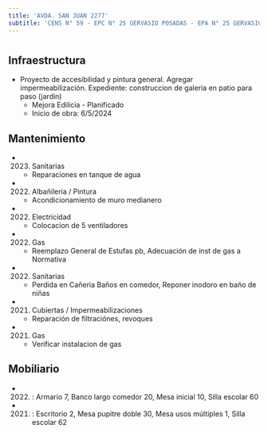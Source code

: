 ```yaml
---
title: 'AVDA. SAN JUAN 2277'
subtitle: 'CENS N° 59 - EPC N° 25 GERVASIO POSADAS - EPA N° 25 GERVASIO POSADAS - JIN A (EPCJC 25/03°) [S] - ESEA EN DANZA MASTRAZZI CURSO VOCACIONAL DE DANZA Y EXPRESIÓN CORPORAL INFANTIL N° 05'
---
```


#
## Infraestructura

* Proyecto de accesibilidad y pintura general. Agregar impermeabilización. Expediente: construccion de galeria en patio para paso (jardin) 
    + Mejora Edilicia - Planificado 
    + Inicio de obra: 6/5/2024 






## Mantenimiento

*  (2023) Sanitarias 
    + Reparaciones en tanque de agua

*  (2022) Albañileria / Pintura 
    + Acondicionamiento de muro medianero

*  (2022) Electricidad 
    + Colocacion de 5 ventiladores

*  (2022) Gas 
    + Reemplazo General de Estufas pb, Adecuación de inst de gas a Normativa

*  (2022) Sanitarias 
    + Perdida en Cañeria Baños en comedor, Reponer inodoro en baño de niñas

*  (2021) Cubiertas / Impermeabilizaciones 
    + Reparación de filtraciónes, revoques

*  (2021) Gas 
    + Verificar instalacion de gas





## Mobiliario

*  (2022) : Armario 7, Banco largo comedor 20, Mesa inicial 10, Silla escolar 60 

*  (2021) : Escritorio 2, Mesa pupitre doble 30, Mesa usos múltiples 1, Silla escolar 62 



